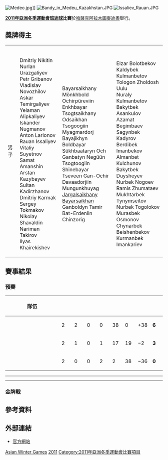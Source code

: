 [[File:Medeo.jpg|thumb]]]]
[[File:Bandy_in_Medeu_Kazakhstan.JPG|thumb]]
[[File:Issaliev_Rauan.JPG|thumb]]

'''[[2011年亞洲冬季運動會|2011年亞洲冬季運動會]][[班迪球|班迪球]]比賽'''於[[哈薩克|哈薩克]][[阿拉木圖|阿拉木圖]][[麥迪奧|麥迪奧]]舉行。

==獎牌得主==
{|{{MedalistTable|type=項目}}
|-
|男子
|{{flagIOC2team|KAZ|2011年亞洲冬季運動會}}<br />Dmitriy Nikitin<br />Nurlan Urazgaliyev<br />Petr Gribanov<br />Vladislav Novozhilov<br />Askar Temirgaliyev<br />Yelaman Alipkaliyev<br />Iskander Nugmanov<br />Anton Larionov<br />Rauan Issaliyev<br />Vitaliy Suyetnov<br />Samat Amanshin<br />Arstan Kazybayev<br />Sultan Kadirzhanov<br />Dmitriy Karmak<br />Sergey Tokmakov<br />Nikolay Shavaldin<br />Nariman Takirov<br />Ilyas Khairekishev
|valign=top|{{flagIOC2team|MGL|2011年亞洲冬季運動會}}<br />Bayarsaikhany Mönkhbold<br />Ochirpüreviin Enkhbayar<br />Tsogtsaikhany Odsaikhan<br />Tsogoogiin Myagmardorj<br />Bayajikhyn Boldbayar<br />Sükhbaataryn Och<br />Ganbatyn Negüün<br />Tsogtoogiin Shinebayar<br />Tseveen Gan-Ochir<br />Davaadorjiin Mungunkhuyag<br />[[Jargalsaikhany_Bayarsaikhan|Jargalsaikhany Bayarsaikhan]]<br />Ganboldyn Tamir<br />Bat-Erdeniin Chinzorig
|valign=top|{{flagIOC2team|KGZ|2011年亞洲冬季運動會}}<br />Elzar Bolotbekov<br />Kaldybek Kulmanbetov<br />Tologon Zholdosh Uulu<br />Nuraly Kulmanbetov<br />Bakytbek Asankulov<br />Azamat Begimbaev<br />Sagynbek Kadyrov<br />Berdibek Imanbekov<br />Almanbet Kulchunov<br />Bakytbek Duysheyev<br />Nurbek Nogoev<br />Ramis Zhumataev<br />Mukhtarbek Tynymseitov<br />Nurbek Togolokov<br />Murasbek Osmonov<br />Chynarbek Beishenbekov<br />Kurmanbek Imankariev
|}


==賽事結果== 
===預賽===
{| class="wikitable" style="text-align: center; font-size:90% "
!width=160|隊伍
!width=25|{{Tooltip|賽|Played}}
!width=25|{{Tooltip|勝|Won}}
!width=25|{{Tooltip|和|Drawn}}
!width=25|{{Tooltip|敗|Lost}}
!width=25|{{Tooltip|進球|Goals for}}
!width=25|{{Tooltip|失球|Goals against}}
!width=25|{{Tooltip|球差|Goal difference}}
!width=25|{{Tooltip|積分|Points}}
|-bgcolor="ccffcc"
|align=left|{{Bandy|KAZ}}
| 2 || 2 || 0 || 0 || 38 || 0 || +38 || '''6'''
|-bgcolor="ccffcc"
|align=left|{{Bandy|MGL}}
| 2 || 1 || 0 || 1 || 17 || 19 || −2 || '''3'''
|-
|align=left|{{Bandy|KGZ}}
| 2 || 0 || 0 || 2 || 2 || 38 || −36 || '''0'''
|}

{{IceHockeybox
|bg         = 
|date       = 2月2日
|time       = 11:00
|team1      = {{Bandy-rt|KGZ}}
|team2      = '''{{Bandy|MGL}}'''
|score      = 2 – 17
|progression = 0–1<br />0–2<br />0–3<br />0–4<br />0–5<br />0–6<br />0–7<br />0–8<br />0–9<br />0–10<br />0–11<br />0–12<br />0–13<br />1–13<br />1–14<br />1–15<br />1–16<br />1–17<br />2–17
|periods    = (0–13, 2–4)
|goalie1    = [[Elzar_Bolotbekov|Elzar Bolotbekov]]
|goalie2    = [[Bayarsaikhany_Mönkhbold|Bayarsaikhany Mönkhbold]]<br />[[Bat-Erdeniin_Chinzorig|Bat-Erdeniin Chinzorig]] 
|goals1     = <br /><br /><br /><br /><br /><br /><br /><br /><br /><br /><br /><br /><br />[[Mukhtarbek_Tynymseitov|Tynymseitov]] ([[Ramis_Zhumataev|Zhumataev]]) – 52:30<br /><br /><br /><br /><br />[[Mukhtarbek_Tynymseitov|Tynymseitov]] ([[Ramis_Zhumataev|Zhumataev]]) – 87:00
|goals2     = 01:01 – [[Ganbatyn_Negüün|Negüün]]<br />02:56 – [[Davaadorjiin_Mungunkhuyag|Mungunkhuyag]] ([[Jargalsaikhany_Bayarsaikhan|Bayarsaikhan]])<br />03:39 – [[Jargalsaikhany_Bayarsaikhan|Bayarsaikhan]]<br />06:02 – [[Tsogoogiin_Myagmardorj|Myagmardorj]] ([[Jargalsaikhany_Bayarsaikhan|Bayarsaikhan]])<br />08:00 – [[Tsogoogiin_Myagmardorj|Myagmardorj]]<br />10:17 – [[Jargalsaikhany_Bayarsaikhan|Bayarsaikhan]] ([[Davaadorjiin_Mungunkhuyag|Mungunkhuyag]])<br />12:06 – [[Jargalsaikhany_Bayarsaikhan|Bayarsaikhan]]<br />17:03 – [[Ganbatyn_Negüün|Negüün]]<br />23:22 – [[Tsogtoogiin_Shinebayar|Shinebayar]]<br />24:09 – [[Ganbatyn_Negüün|Negüün]]<br />34:33 – [[Davaadorjiin_Mungunkhuyag|Mungunkhuyag]] ([[Tsogtoogiin_Shinebayar|Shinebayar]])<br />37:55 – [[Jargalsaikhany_Bayarsaikhan|Bayarsaikhan]]<br />41:57 – [[Ganbatyn_Negüün|Negüün]]<br /><br />53:26 – [[Jargalsaikhany_Bayarsaikhan|Bayarsaikhan]]<br />56:44 – [[Tsogtoogiin_Shinebayar|Shinebayar]] ([[Jargalsaikhany_Bayarsaikhan|Bayarsaikhan]])<br />63:22 – [[Tsogtoogiin_Shinebayar|Shinebayar]]<br />72:27 – [[Ganbatyn_Negüün|Negüün]]
|stadium    = [[阿拉木圖|阿拉木圖]][[麥迪奧|麥迪奧]]
|attendance = 
|official   = Sergey Gorbachev (RUS)
|reference  = https://web.archive.org/web/20110206174252/http://info.astana-almaty2011.kz/en/Root.mvc/ViewPdf/BAM400A01_C73_1.1.PDF
|penalties1 = 0
|penalties2 = 0
|shots1     = 16
|shots2     = 46
}}
----
{{IceHockeybox
|bg         = 
|date       = 2月3日
|time       = 11:00
|team1      = '''{{Bandy-rt|KAZ}}'''
|team2      = {{Bandy|KGZ}}
|score      = 21 – 0
|progression = 1–0<br />2–0<br />3–0<br />4–0<br />5–0<br />6–0<br />7–0<br />8–0<br />9–0<br />10–0<br />11–0<br />12–0<br />13–0<br />14–0<br />15–0<br />16–0<br />17–0<br />18–0<br />19–0<br />20–0<br />21–0
|periods    = (9–0, 10–0, 2–0) 
|goalie1    = [[Nariman_Takirov|Nariman Takirov]]<br />[[Ilyas_Khairekishev|Ilyas Khairekishev]]
|goalie2    = [[Elzar_Bolotbekov|Elzar Bolotbekov]]
|goals1     = [[Rauan_Issaliyev|Issaliyev]] ([[Vladislav_Novozhilov|Novozhilov]]) – 00:57<br />[[Iskander_Nugmanov|Nugmanov]] ([[Rauan_Issaliyev|Issaliyev]]) – 03:30<br />[[Rauan_Issaliyev|Issaliyev]] – 05:18<br />[[Iskander_Nugmanov|Nugmanov]] – 13:47<br />[[Rauan_Issaliyev|Issaliyev]] – 14:21<br />[[Anton_Larionov|Larionov]] – 16:19<br />[[Yelaman_Alipkaliyev|Alipkaliyev]] – 17:47<br />[[Yelaman_Alipkaliyev|Alipkaliyev]] – 24:27<br />[[Rauan_Issaliyev|Issaliyev]] – 25:14<br />[[Rauan_Issaliyev|Issaliyev]] – 31:32<br />[[Iskander_Nugmanov|Nugmanov]] – 32:31<br />[[Iskander_Nugmanov|Nugmanov]] – 33:52<br />[[Sergey_Tokmakov|Tokmakov]] – 34:46<br />[[Rauan_Issaliyev|Issaliyev]] – 42:17<br />[[Petr_Gribanov|Gribanov]] – 43:33<br />[[Anton_Larionov|Larionov]] – 45:59<br />[[Rauan_Issaliyev|Issaliyev]] – 46:43<br />[[Iskander_Nugmanov|Nugmanov]] – 47:23<br />[[Yelaman_Alipkaliyev|Alipkaliyev]] – 48:40<br />[[Sultan_Kadirzhanov|Kadirzhanov]] ([[Rauan_Issaliyev|Issaliyev]]) – 70:49<br />[[Rauan_Issaliyev|Issaliyev]] – 89:38
|goals2     = 
|stadium    = [[阿拉木圖|阿拉木圖]][[麥迪奧|麥迪奧]]
|attendance = 
|official   = Vyacheslav Kurbanov (RUS)
|reference  = https://web.archive.org/web/20110206165059/http://info.astana-almaty2011.kz/en/Root.mvc/ViewPdf/BAM400A02_C73_1.0.PDF
|penalties1 = 0
|penalties2 = 0
|shots1     = 66
|shots2     = 0
}}
----
{{IceHockeybox
|bg         = 
|date       = 2月4日
|time       = 11:00
|team1      = {{Bandy-rt|MGL}}
|team2      = '''{{Bandy|KAZ}}'''
|score      = 0 – 17
|progression = 0–1<br />0–2<br />0–3<br />0–4<br />0–5<br />0–6<br />0–7<br />0–8<br />0–9<br />0–10<br />0–11<br />0–12<br />0–13<br />0–14<br />0–15<br />0–16<br />0–17
|periods    = (0–9, 0–8)
|goalie1    = [[Bayarsaikhany_Mönkhbold|Bayarsaikhany Mönkhbold]]
|goalie2    = [[Ilyas_Khairekishev|Ilyas Khairekishev]]
|goals1     = 
|goals2     = 04:27 – [[Rauan_Issaliyev|Issaliyev]] ([[Nikolay_Shavaldin|Shavaldin]])<br />06:48 – [[Iskander_Nugmanov|Nugmanov]]<br />10:13 – [[Rauan_Issaliyev|Issaliyev]] ([[Petr_Gribanov|Gribanov]])<br />14:59 – [[Askar_Temirgaliyev|Temirgaliyev]]<br />21:49 – [[Rauan_Issaliyev|Issaliyev]] ([[Petr_Gribanov|Gribanov]])<br />27:51 – [[Iskander_Nugmanov|Nugmanov]] ([[Rauan_Issaliyev|Issaliyev]])<br />29:10 – [[Rauan_Issaliyev|Issaliyev]]<br />36:34 – [[Rauan_Issaliyev|Issaliyev]]<br />40:15 – [[Vladislav_Novozhilov|Novozhilov]] ([[Nikolay_Shavaldin|Shavaldin]])<br />48:22 – [[Iskander_Nugmanov|Nugmanov]]<br />49:59 – [[Rauan_Issaliyev|Issaliyev]]<br />58:17 – [[Iskander_Nugmanov|Nugmanov]]<br />65:43 – [[Rauan_Issaliyev|Issaliyev]]<br />72:33 – [[Rauan_Issaliyev|Issaliyev]]<br />76:14 – [[Rauan_Issaliyev|Issaliyev]] ([[Samat_Amanshin|Amanshin]])<br />78:44 – [[Arstan_Kazybayev|Kazybayev]]<br />+92:01 – [[Rauan_Issaliyev|Issaliyev]]
|stadium    = [[阿拉木圖|阿拉木圖]][[麥迪奧|麥迪奧]]
|attendance =
|official   = Vyacheslav Kurbanov (RUS)
|reference  = https://web.archive.org/web/20110206175819/http://info.astana-almaty2011.kz/en/Root.mvc/ViewPdf/BAM400A03_C73_1.0.PDF
|penalties1 = 20
|penalties2 = 40
|shots1     = 5
|shots2     = 52
}}

===金牌戰===
{{IceHockeybox
|bg         = 
|date       = 2月6日
|time       = 11:00
|team1      = '''{{Bandy-rt|KAZ}}'''
|team2      = {{Bandy|MGL}}
|score      = 16 – 2
| progression = 1–0<br />2–0<br />3–0<br />4–0<br />5–0<br />6–0<br />7–0<br />8–0<br />9–0<br />9–1<br />10–1<br />11–1<br />12–1<br />13–1<br />13–2<br />14–2<br />15–2<br />16–2
|periods    = (7–0, 9–2)
|goalie1    = [[Ilyas_Khairekishev|Ilyas Khairekishev]]
|goalie2    = [[Bayarsaikhany_Mönkhbold|Bayarsaikhany Mönkhbold]]
|goals1 = [[Rauan_Issaliyev|Issaliyev]] ([[Iskander_Nugmanov|Nugmanov]]) – 01:56<br />[[Nikolay_Shavaldin|Shavaldin]] – 04:42 <br />[[Vladislav_Novozhilov|Novozhilov]] ([[Nikolay_Shavaldin|Shavaldin]]) – 07:49<br />[[Rauan_Issaliyev|Issaliyev]] – 11:18<br />[[Rauan_Issaliyev|Issaliyev]] ([[Askar_Temirgaliyev|Temirgaliyev]]) – 19:38<br />[[Nikolay_Shavaldin|Shavaldin]] ([[Rauan_Issaliyev|Issaliyev]]) – 21:27<br />[[Petr_Gribanov|Gribanov]] – +49:37<br />[[Vladislav_Novozhilov|Novozhilov]] ([[Iskander_Nugmanov|Nugmanov]]) – 45:41<br />[[Iskander_Nugmanov|Nugmanov]] ([[Rauan_Issaliyev|Issaliyev]]) – 48:56<br /><br />[[Vitaliy_Suyetnov|Suyetnov]] ([[Rauan_Issaliyev|Issaliyev]]) – 61:19<br />[[Vladislav_Novozhilov|Novozhilov]] ([[Rauan_Issaliyev|Issaliyev]]) – 62:59<br />[[Vladislav_Novozhilov|Novozhilov]] – 68:16<br />[[Petr_Gribanov|Gribanov]] – 71:42<br /><br />[[Iskander_Nugmanov|Nugmanov]] – 83:56<br />[[Rauan_Issaliyev|Issaliyev]] ([[Dmitriy_Karmak|Karmak]]) – 89:13<br />[[Rauan_Issaliyev|Issaliyev]] ([[Nikolay_Shavaldin|Shavaldin]]) – +90:18
|goals2 = <br /><br /><br /><br /><br /><br /><br /><br /><br />57:12 – [[Tseveen_Gan-Ochir|Gan-Ochir]]<br /><br /><br /><br /><br />74:39 – [[Tseveen_Gan-Ochir|Gan-Ochir]]
|stadium    = [[阿拉木圖|阿拉木圖]][[麥迪奧|麥迪奧]]
|attendance = 
|official   = Sergey Gorbachev (RUS)
|official2  = 
|reference  = http://info.astana-almaty2011.kz/en/Root.mvc/ViewPdf/BAM400101_C73_1.0.PDF{{dead link|date=十一月 2017 |bot=InternetArchiveBot }}
|penalties1 = 90
|penalties2 = 95
|shots1     = 50
|shots2     = 9
}}


==參考資料==
{{reflist}}

==外部連結==
*[https://web.archive.org/web/20110129210451/http://info.astana-almaty2011.kz/en/Root.mvc 官方網站]

{{2011年亞洲冬季運動會比賽項目}}
{{亞洲冬季運動會班迪球比賽}}


[[Category:2011年班迪球|Asian Winter Games]]
[[Category:亞洲冬季運動會班迪球比賽|2011]]
[[Category:2011年亞洲冬季運動會比賽項目|Category:2011年亞洲冬季運動會比賽項目]]